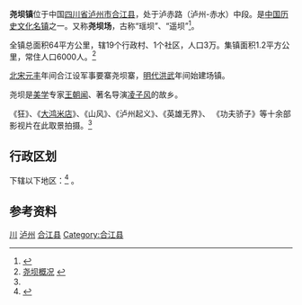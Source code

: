 {{中国乡级行政区|51/05/22/105/000}}
'''尧坝镇'''位于中国[[四川省|四川省]][[泸州市|泸州市]][[合江县|合江县]]，处于泸赤路（泸州-赤水）中段。是[[中国历史文化名镇|中国历史文化名镇]]之一。又称'''尧坝场'''，古称“瑶坝”、“遥坝”<ref>{{cite book zh |author=李秋香|title=尧坝场 |publisher=上海三联书店 |date=2009  |id=ISBN 9787542628831 }}</ref>。

全镇总面积64平方公里，辖19个行政村、1个社区，人口3万。集镇面积1.2平方公里，常住人口6000人。<ref name="尧坝概况">[http://www.yaoba.net/kk/index.htm 尧坝概况] {{webarchive|url=https://web.archive.org/web/20090818172009/http://www.yaoba.net/kk/index.htm |date=2009-08-18 }}</ref>

[[北宋|北宋]][[元丰_(北宋)|元丰]]年间合江设军事要寨尧坝寨，[[明代|明代]][[洪武|洪武]]年间始建场镇。

尧坝是[[美学|美学]]专家[[王朝闻|王朝闻]]、著名导演[[凌子风|凌子风]]的故乡。

《狂》、《[[大鸿米店|大鸿米店]]》、《山风》、《泸州起义》、《英雄无界》、 《功夫骄子》等十余部影视片在此取景拍摄。<ref name="尧坝概况"></ref>

== 行政区划 ==
{{PAGENAMEBASE}}下辖以下地区：<ref>{{PRC admin/ref sgc|51/05/22/105/000}}</ref>
{{PRC admin/children|51/05/22/105/000}}。

== 参考资料 ==
{{reflist}}

{{合江县行政区划}}
{{中国历史文化名镇}}

[[Category:中国历史文化名镇|川]]
[[Category:四川建制镇|泸州]]
[[Category:泸州行政区划|合江县]]
[[Category:合江县|Category:合江县]]
